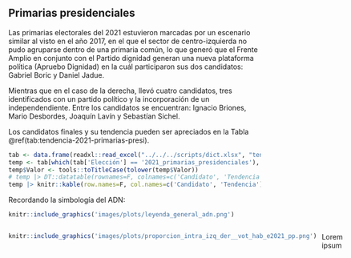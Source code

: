 ## Primarias presidenciales

Las primarias electorales del 2021 estuvieron marcadas por un escenario similar al visto en el año 2017, en el que el sector de centro-izquierda no pudo agruparse dentro de una primaria común, lo que generó que el Frente Amplio en conjunto con el Partido dignidad generan una nueva plataforma política (Apruebo Dignidad) en la cuál participaron sus dos candidatos: Gabriel Boric y Daniel Jadue.

Mientras que en el caso de la derecha, llevó cuatro candidatos, tres identificados con un partido político y la incorporación de un independendiente. Entre los candidatos se encuentran: Ignacio Briones, Mario Desbordes, Joaquín Lavín y Sebastían Sichel.

Los candidatos finales y su tendencia pueden ser apreciados en la Tabla \@ref(tab:tendencia-2021-primarias-presi).

```r
tab <- data.frame(readxl::read_excel("../../../scripts/dict.xlsx", "tendencia"))
temp <- tab[which(tab['Elección'] == '2021_primarias_presidenciales'), c('Valor', "label")]
temp$Valor <- tools::toTitleCase(tolower(temp$Valor))
# temp |> DT::datatable(rownames=F, colnames=c('Candidato', 'Tendencia'), options = list(dom = 't'))
temp |> knitr::kable(row.names=F, col.names=c('Candidato', 'Tendencia'), caption='Candidatos y su tendencia')
```

Recordando la simbología del ADN:

```r
knitr::include_graphics('images/plots/leyenda_general_adn.png')
```

:::: {style="display: grid; grid-template-columns: 1fr 1fr; grid-column-gap: 10px;"}

::: {}
<!-- Lado izquierdo -->
```r
knitr::include_graphics('images/plots/proporcion_intra_izq_der__vot_hab_e2021_pp.png')
```
:::

::: {}
<!-- Lado derecho -->
Lorem ipsum

:::

::::